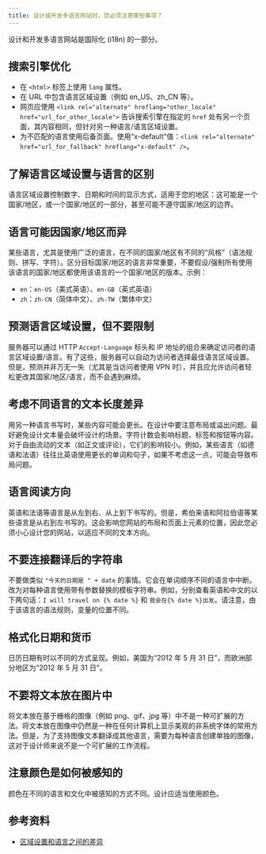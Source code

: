 ```yaml
---
title: 设计或开发多语言网站时，您必须注意哪些事项？
---
```


设计和开发多语言网站是国际化 (i18n) 的一部分。

## 搜索引擎优化

* 在 `<html>` 标签上使用 `lang` 属性。
* 在 URL 中包含语言区域设置（例如 en\_US、zh\_CN 等）。
* 网页应使用 `<link rel="alternate" hreflang="other_locale" href="url_for_other_locale">` 告诉搜索引擎在指定的 `href` 处有另一个页面，其内容相同，但针对另一种语言/语言区域设置。
* 为不匹配的语言使用后备页面。使用“x-default”值：`<link rel="alternate" href="url_for_fallback" hreflang="x-default" />`。

## 了解语言区域设置与语言的区别

语言区域设置控制数字、日期和时间的显示方式，适用于您的地区：这可能是一个国家/地区，或一个国家/地区的一部分，甚至可能不遵守国家/地区的边界。

## 语言可能因国家/地区而异

某些语言，尤其是使用广泛的语言，在不同的国家/地区有不同的“风格”（语法规则、拼写、字符）。区分目标国家/地区的语言非常重要，不要假设/强制所有使用该语言的国家/地区都使用该语言的一个国家/地区的版本。示例：

* `en`：`en-US`（美式英语）、`en-GB`（英式英语）
* `zh`：`zh-CN`（简体中文）、`zh-TW`（繁体中文）

## 预测语言区域设置，但不要限制

服务器可以通过 HTTP `Accept-Language` 标头和 IP 地址的组合来确定访问者的语言区域设置/语言。有了这些，服务器可以自动为访问者选择最佳语言区域设置。但是，预测并非万无一失（尤其是当访问者使用 VPN 时），并且应允许访问者轻松更改其国家/地区/语言，而不会遇到麻烦。

## 考虑不同语言的文本长度差异

用另一种语言书写时，某些内容可能会更长。在设计中要注意布局或溢出问题。最好避免设计文本量会破坏设计的场景。字符计数会影响标题、标签和按钮等内容。对于自由流动的文本（如正文或评论），它们的影响较小。例如，某些语言（如德语和法语）往往比英语使用更长的单词和句子，如果不考虑这一点，可能会导致布局问题。

## 语言阅读方向

英语和法语等语言是从左到右、从上到下书写的。但是，希伯来语和阿拉伯语等某些语言是从右到左书写的。这会影响您网站的布局和页面上元素的位置，因此您必须小心设计您的网站，以适应不同的文本方向。

## 不要连接翻译后的字符串

不要做类似 `"今天的日期是 " + date` 的事情。它会在单词顺序不同的语言中中断。改为对每种语言使用带有参数替换的模板字符串。例如，分别查看英语和中文的以下两句话：`I will travel on {% date %}` 和 `我会在{% date %}出发`。请注意，由于该语言的语法规则，变量的位置不同。

## 格式化日期和货币

日历日期有时以不同的方式呈现。例如，美国为“2012 年 5 月 31 日”，而欧洲部分地区为“2012 年 5 月 31 日”。

## 不要将文本放在图片中

将文本放在基于栅格的图像（例如 png、gif、jpg 等）中不是一种可扩展的方法。将文本放在图像中仍然是一种在任何计算机上显示美观的非系统字体的常用方法。但是，为了支持图像文本翻译成其他语言，需要为每种语言创建单独的图像，这对于设计师来说不是一个可扩展的工作流程。

## 注意颜色是如何被感知的

颜色在不同的语言和文化中被感知的方式不同。设计应适当使用颜色。

## 参考资料

* [区域设置和语言之间的差异](https://devblogs.microsoft.com/setup/the-differences-between-locales-and-languages)
